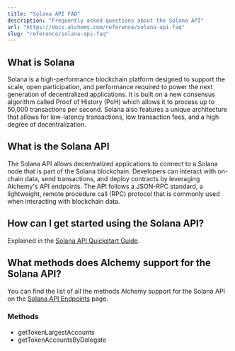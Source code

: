 ```yaml
---
title: "Solana API FAQ"
description: "Frequently asked questions about the Solana API"
url: "https://docs.alchemy.com/reference/solana-api-faq"
slug: "reference/solana-api-faq"
---
```



## What is Solana

Solana is a high-performance blockchain platform designed to support the scale, open participation, and performance required to power the next generation of decentralized applications. It is built on a new consensus algorithm called Proof of History (PoH) which allows it to process up to 50,000 transactions per second. Solana also features a unique architecture that allows for low-latency transactions, low transaction fees, and a high degree of decentralization.

## What is the Solana API

The Solana API allows decentralized applications to connect to a Solana node that is part of the Solana blockchain. Developers can interact with on-chain data, send transactions, and deploy contracts by leveraging Alchemy's API endpoints. The API follows a JSON-RPC standard, a lightweight, remote procedure call (RPC) protocol that is commonly used when interacting with blockchain data.

## How can I get started using the Solana API?

Explained in the [Solana API Quickstart Guide](/reference/solana-api-quickstart#getting-started-instructions).

## What methods does Alchemy support for the Solana API?

You can find the list of all the methods Alchemy support for the Solana API on the [Solana API Endpoints](/reference/solana-api-endpoints) page.

### Methods

* getTokenLargestAccounts
* getTokenAccountsByDelegate

